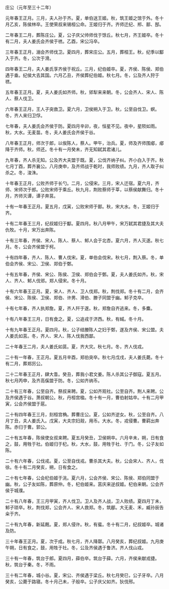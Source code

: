 

庄公（元年至三十二年）

元年春王正月。三月，夫人孙于齐。夏，单伯送王姬。秋，筑王姬之馆于外。冬十月乙亥，陈侯林卒。王使荣叔来锡桓公命。王姬归于齐。齐师迁纪、郱、鄑、郚。

二年春王二月，葬陈庄公。夏，公子庆父帅师伐于馀丘。秋七月，齐王姬卒。冬十有二月，夫人姜氏会齐侯于禚。乙酉，宋公冯卒。

三年春王正月，溺会齐师伐卫。夏四月，葬宋庄公。五月，葬桓王。秋，纪季以酅入于齐。冬，公次于滑。

四年春王二月，夫人姜氏享齐侯于祝丘。三月，纪伯姬卒。夏，齐侯、陈侯、郑伯遇于垂。纪侯大去其国。六月乙丑，齐侯葬纪伯姬。秋七月。冬，公及齐人狩于禚。

五年春王正月。夏，夫人姜氏如齐师。秋，郳犁来来朝。冬，公会齐人、宋人、陈人、蔡人伐卫。

六年春王正月，王人子突救卫。夏六月，卫侯朔入于卫。秋，公至自伐卫。螟。冬，齐人来归卫俘。

七年春，夫人姜氏会齐侯于防。夏四月辛卯，夜，恒星不见。夜中，星陨如雨。秋，大水。无麦苗。冬，夫人姜氏会齐侯于谷。

八年春王正月，师次于郎，以俟陈人，蔡人。甲午，治兵。夏，师及齐师围郕，郕降于齐师。秋，师还。冬十有一月癸未，齐无知弑其君诸儿。

九年春，齐人杀无知。公及齐大夫盟于既。夏，公伐齐纳子纠。齐小白入于齐。秋七月丁酉，葬齐襄公。八月庚申，及齐师战于乾时，我师败绩。九月，齐人取子纠杀之。冬，浚洙。

十年春王正月，公败齐师于长勺。二月，公侵宋。三月，宋人迁宿。夏六月，齐师、宋师次于郎。公败宋师于乘丘。秋九月，荆败蔡师于莘，以蔡侯献舞归。冬十月，齐师灭谭，谭子奔莒。

十有一年春王正月。夏五月，戊寅，公败宋师于鄑。秋，宋大水。冬，王姬归于齐。

十有二年春王三月，纪叔姬归于酅。夏四月。秋八月甲午，宋万弑其君捷及其大夫仇牧。十月，宋万出奔陈。

十有三年春，齐侯、宋人、陈人、蔡人、邾人会于北杏。夏六月，齐人灭遂。秋七月。冬，公会齐侯盟于柯。

十有四年春，齐人、陈人、曹人伐宋。夏，单伯会伐宋。秋七月，荆入蔡。冬，单伯会齐侯、宋公、卫侯、郑伯于鄄。

十有五年春，齐侯、宋公、陈侯、卫侯、郑伯会于鄄。夏，夫人姜氏如齐。秋，宋人、齐人、邾人伐郳。郑人侵宋。冬十月。

十有六年春王正月。夏，宋人、齐人、卫人伐郑。秋，荆伐郑。冬十有二月，会齐侯、宋公、陈侯、卫侯、郑伯、许男、滑伯、滕子同盟于幽。邾子克卒。

十有七年春，齐人执郑詹。夏，齐人歼于遂。秋，郑詹自齐逃来。冬，多麋。

十有八年春王三月，日有食之。夏，公追戎于济西。秋，有蜮。冬十月。

十有九年春王正月。夏四月。秋，公子结媵陈人之妇于鄄，遂及齐侯、宋公盟。夫人姜氏如莒。冬，齐人、宋人、陈人伐我西鄙。

二十年春王二月，夫人姜氏如莒。夏，齐大灾。秋七月。冬，齐人伐戎。

二十有一年春，王正月。夏五月辛酉，郑伯突卒。秋七月戊戌，夫人姜氏薨。冬十有二月，葬郑厉公。

二十二年春王正月，肆大眚。癸丑，葬我小君文姜。陈人杀其公子御寇。夏五月。秋七月丙申，及齐高傒盟于防。冬，公如齐纳币。

二十有三年春，公至自齐。祭叔来聘。夏，公如齐观社。公至自齐。荆人来聘。公及齐侯遇于谷。萧叔朝公。秋，丹桓宫楹。冬十有一月，曹伯射姑卒。十有二月甲寅，公会齐侯盟于扈。

二十有四年春王三月，刻桓宫桷。葬曹庄公。夏，公如齐逆女。秋，公至自齐。八月丁丑，夫人姜氏入。戊寅，大夫宗妇觌，用币。大水。冬，戎侵曹。曹羁出奔陈。赤归于曹。郭公。

二十有五年春，陈侯使女叔来聘。夏五月癸丑，卫侯朔卒。六月辛未，朔，日有食之，鼓，用牲于社。伯姬归于杞。秋，大水，鼓，用牲于社、于门。冬，公子友如陈。

二十有六年春，公伐戎。夏，公至自伐戎。曹杀其大夫。秋，公会宋人、齐人，伐徐。冬十有二月癸亥，朔，日有食之。

二十有七年春，公会杞伯姬于洮。夏六月，公会齐侯、宋公、陈侯、郑伯同盟于幽。秋，公子友如陈，葬原仲。冬，杞伯姬来。莒庆来逆叔姬。杞伯来朝。公会齐侯于城濮。

二十有八年春，王三月甲寅，齐人伐卫。卫人及齐人战，卫人败绩。夏四月丁未，邾子琐卒。秋，荆伐郑，公会齐人、宋人救郑。冬，筑郿。大无麦、禾，臧孙辰告籴于齐。

二十有九年春，新延厩。夏，郑人侵许。秋，有蜚。冬十有二月，纪叔姬卒。城诸及防。

三十年春王正月。夏，次于成。秋七月，齐人降鄣。八月癸亥，葬纪叔姬。九月庚午朔，日有食之，鼓，用牲于社。冬，公及齐侯遇于鲁济。齐人伐山戎。

三十有一年春，筑台于郎。夏四月，薛伯卒。筑台于薛。六月，齐侯来献戎捷。秋，筑台于秦。冬，不雨。

三十有二年春，城小谷。夏，宋公、齐侯遇于梁丘。秋七月癸巳，公子牙卒。八月癸亥，公薨于路寝。冬十月己未，子般卒。公子庆父如齐。狄伐邢。

